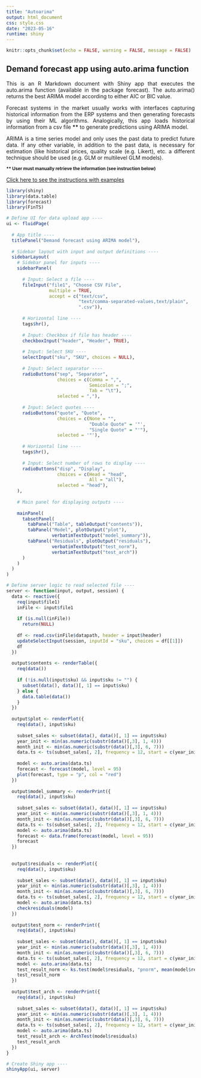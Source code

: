 ```yaml
---
title: "Autoarima"
output: html_document
css: style.css
date: "2023-05-16"
runtime: shiny
---
```


```r
knitr::opts_chunk$set(echo = FALSE, warning = FALSE, message = FALSE)
```

## Demand forecast app using auto.arima function

::: {style="text-align: justify"}
This is an R Markdown document with Shiny app that executes the auto.arima function (available in the package forecast). The auto.arima() returns the best ARIMA model according to either AIC or BIC value.

Forecast systems in the market usually works with interfaces capturing historical information from the ERP systems and then generating forecasts by using their ML algorithms. Analogically, this app loads historical information from a csv file **\*\*** to generate predictions using ARIMA model.

ARIMA is a time series model and only uses the past data to predict future data. If any other variable, in addition to the past data, is necessary for estimation (like historical prices, quality scale (e.g. Likert), etc. a different technique should be used (e.g. GLM or multilevel GLM models).

~**\*\* User must manually retrieve the information (see instruction below)**~

[Click here to see the instructions with examples](https://rpubs.com/Ldsantos/1042313){target="_blank"}
:::

```r
library(shiny)
library(data.table)
library(forecast)
library(FinTS)

# Define UI for data upload app ----
ui <- fluidPage(
  
  # App title ----
  titlePanel("Demand forecast using ARIMA model"),
  
  # Sidebar layout with input and output definitions ----
  sidebarLayout(
    # Sidebar panel for inputs ----
    sidebarPanel(
      
      # Input: Select a file ----
      fileInput("file1", "Choose CSV File",
                multiple = TRUE,
                accept = c("text/csv",
                           "text/comma-separated-values,text/plain",
                           ".csv")),
      
      # Horizontal line ----
      tags$hr(),
      
      # Input: Checkbox if file has header ----
      checkboxInput("header", "Header", TRUE),
      
      # Input: Select SKU ----
      selectInput("sku", "SKU", choices = NULL),
      
      # Input: Select separator ----
      radioButtons("sep", "Separator",
                   choices = c(Comma = ",",
                               Semicolon = ";",
                               Tab = "\t"),
                   selected = ","),
      
      # Input: Select quotes ----
      radioButtons("quote", "Quote",
                   choices = c(None = "",
                               "Double Quote" = '"',
                               "Single Quote" = "'"),
                   selected = '"'),
      
      # Horizontal line ----
      tags$hr(),
      
      # Input: Select number of rows to display ----
      radioButtons("disp", "Display",
                   choices = c(Head = "head",
                               All = "all"),
                   selected = "head"),
    ),
    
    # Main panel for displaying outputs ----
    
    mainPanel(
      tabsetPanel(
        tabPanel("Table", tableOutput("contents")),
        tabPanel("Model", plotOutput("plot"),
                 verbatimTextOutput("model_summary")),
        tabPanel("Residuals", plotOutput("residuals"),
                 verbatimTextOutput("test_norm"),
                 verbatimTextOutput("test_arch"))
      )
    )
  )
)

# Define server logic to read selected file ----
server <- function(input, output, session) {
  data <- reactive({
    req(input$file1)
    inFile <- input$file1
    
    if (is.null(inFile))
      return(NULL)
    
    df <- read.csv(inFile$datapath, header = input$header)
    updateSelectInput(session, inputId = "sku", choices = df[[1]])
    df
  })
  
  output$contents <- renderTable({
    req(data())
    
    if (!is.null(input$sku) && input$sku != "") {
      subset(data(), data()[, 1] == input$sku)
    } else {
      data.table(data())
    }
  })
  
  output$plot <- renderPlot({
    req(data(), input$sku)
    
    subset_sales <- subset(data(), data()[, 1] == input$sku)
    year_init <- min(as.numeric(substr(data()[,3], 1, 4)))
    month_init <- min(as.numeric(substr(data()[,3], 6, 7)))
    data.ts <- ts(subset_sales[, 2], frequency = 12, start = c(year_init, month_init))
    
    model <- auto.arima(data.ts)
    forecast <- forecast(model, level = 95)
    plot(forecast, type = "p", col = "red")
  })
  
  output$model_summary <- renderPrint({
    req(data(), input$sku)
    
    subset_sales <- subset(data(), data()[, 1] == input$sku)
    year_init <- min(as.numeric(substr(data()[,3], 1, 4)))
    month_init <- min(as.numeric(substr(data()[,3], 6, 7)))
    data.ts <- ts(subset_sales[, 2], frequency = 12, start = c(year_init, month_init))
    model <- auto.arima(data.ts)
    forecast <- data.frame(forecast(model, level = 95))
    forecast
  })
  
  
  output$residuals <- renderPlot({
    req(data(), input$sku)
    
    subset_sales <- subset(data(), data()[, 1] == input$sku)
    year_init <- min(as.numeric(substr(data()[,3], 1, 4)))
    month_init <- min(as.numeric(substr(data()[,3], 6, 7)))
    data.ts <- ts(subset_sales[, 2], frequency = 12, start = c(year_init, month_init))
    model <- auto.arima(data.ts)
    checkresiduals(model)
  })
  
  output$test_norm <- renderPrint({
    req(data(), input$sku)
    
    subset_sales <- subset(data(), data()[, 1] == input$sku)
    year_init <- min(as.numeric(substr(data()[,3], 1, 4)))
    month_init <- min(as.numeric(substr(data()[,3], 6, 7)))
    data.ts <- ts(subset_sales[, 2], frequency = 12, start = c(year_init, month_init))
    model <- auto.arima(data.ts)
    test_result_norm <- ks.test(model$residuals, "pnorm", mean(model$residuals), sd(model$residuals))
    test_result_norm
  })  
  
  output$test_arch <- renderPrint({
    req(data(), input$sku)
    
    subset_sales <- subset(data(), data()[, 1] == input$sku)
    year_init <- min(as.numeric(substr(data()[,3], 1, 4)))
    month_init <- min(as.numeric(substr(data()[,3], 6, 7)))
    data.ts <- ts(subset_sales[, 2], frequency = 12, start = c(year_init, month_init))
    model <- auto.arima(data.ts)
    test_result_arch <- ArchTest(model$residuals)
    test_result_arch
  })  
}

# Create Shiny app ----
shinyApp(ui, server)
```
